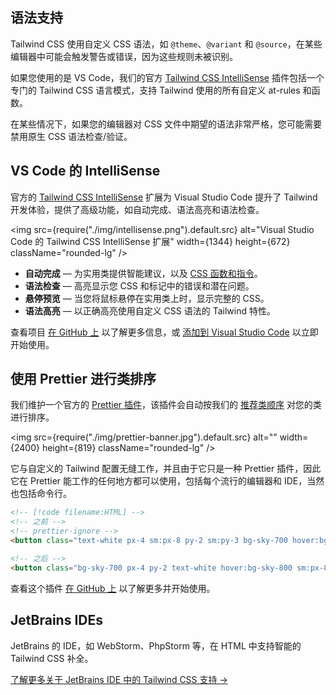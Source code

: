 

## 语法支持

Tailwind CSS 使用自定义 CSS 语法，如 `@theme`、`@variant` 和 `@source`，在某些编辑器中可能会触发警告或错误，因为这些规则未被识别。

如果您使用的是 VS Code，我们的官方 [Tailwind CSS IntelliSense](https://marketplace.visualstudio.com/items?itemName=bradlc.vscode-tailwindcss) 插件包括一个专门的 Tailwind CSS 语言模式，支持 Tailwind 使用的所有自定义 at-rules 和函数。

在某些情况下，如果您的编辑器对 CSS 文件中期望的语法非常严格，您可能需要禁用原生 CSS 语法检查/验证。

## VS Code 的 IntelliSense

官方的 [Tailwind CSS IntelliSense](https://marketplace.visualstudio.com/items?itemName=bradlc.vscode-tailwindcss) 扩展为 Visual Studio Code 提升了 Tailwind 开发体验，提供了高级功能，如自动完成、语法高亮和语法检查。

<img
  src={require("./img/intellisense.png").default.src}
  alt="Visual Studio Code 的 Tailwind CSS IntelliSense 扩展"
  width={1344}
  height={672}
  className="rounded-lg"
/>

- **自动完成** — 为实用类提供智能建议，以及 [CSS 函数和指令](/docs/functions-and-directives)。
- **语法检查** — 高亮显示您 CSS 和标记中的错误和潜在问题。
- **悬停预览** — 当您将鼠标悬停在实用类上时，显示完整的 CSS。
- **语法高亮** — 以正确高亮使用自定义 CSS 语法的 Tailwind 特性。

查看项目 [在 GitHub 上](https://github.com/tailwindcss/intellisense) 以了解更多信息，或 [添加到 Visual Studio Code](vscode:extension/bradlc.vscode-tailwindcss) 以立即开始使用。

## 使用 Prettier 进行类排序

我们维护一个官方的 [Prettier 插件](https://github.com/tailwindlabs/prettier-plugin-tailwindcss)，该插件会自动按我们的 [推荐类顺序](/blog/automatic-class-sorting-with-prettier#how-classes-are-sorted) 对您的类进行排序。

<img src={require("./img/prettier-banner.jpg").default.src} alt="" width={2400} height={819} className="rounded-lg" />

它与自定义的 Tailwind 配置无缝工作，并且由于它只是一种 Prettier 插件，因此它在 Prettier 能工作的任何地方都可以使用，包括每个流行的编辑器和 IDE，当然也包括命令行。

```html
<!-- [!code filename:HTML] -->
<!-- 之前 -->
<!-- prettier-ignore -->
<button class="text-white px-4 sm:px-8 py-2 sm:py-3 bg-sky-700 hover:bg-sky-800">提交</button>

<!-- 之后 -->
<button class="bg-sky-700 px-4 py-2 text-white hover:bg-sky-800 sm:px-8 sm:py-3">提交</button>
```

查看这个插件 [在 GitHub 上](https://github.com/tailwindlabs/prettier-plugin-tailwindcss) 以了解更多并开始使用。

## JetBrains IDEs

JetBrains 的 IDE，如 WebStorm、PhpStorm 等，在 HTML 中支持智能的 Tailwind CSS 补全。

[了解更多关于 JetBrains IDE 中的 Tailwind CSS 支持 &rarr;](https://www.jetbrains.com/help/webstorm/tailwind-css.html)
